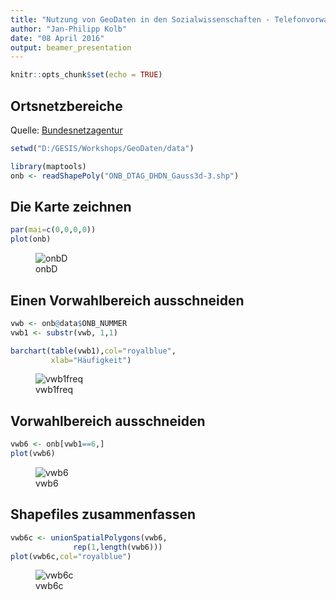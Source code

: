 ```yaml
---
title: "Nutzung von GeoDaten in den Sozialwissenschaften - Telefonvorwahlen"
author: "Jan-Philipp Kolb"
date: "08 April 2016"
output: beamer_presentation
---
```


```r
knitr::opts_chunk$set(echo = TRUE)
```

## Ortsnetzbereiche

Quelle: [Bundesnetzagentur](http://www.bundesnetzagentur.de/DE/Sachgebiete/Telekommunikation/Unternehmen_Institutionen/Nummerierung/Rufnummern/ONVerzeichnisse/GISDaten_ONBGrenzen/ONBGrenzen_Basepage.html)

```r
setwd("D:/GESIS/Workshops/GeoDaten/data")
```


```r
library(maptools)
onb <- readShapePoly("ONB_DTAG_DHDN_Gauss3d-3.shp")
```

## Die Karte zeichnen

```r
par(mai=c(0,0,0,0))
plot(onb)
```

![onbD](https://raw.githubusercontent.com/Japhilko/GeoData/master/data/figure/onbGermany.png)

## Einen Vorwahlbereich ausschneiden

```r
vwb <- onb@data$ONB_NUMMER
vwb1 <- substr(vwb, 1,1)
```

```r
barchart(table(vwb1),col="royalblue",
         xlab="Häufigkeit")
```

![vwb1freq](https://raw.githubusercontent.com/Japhilko/GeoData/master/data/figure/vwb1freq.png)

## Vorwahlbereich ausschneiden

```r
vwb6 <- onb[vwb1==6,]
plot(vwb6)
```

![vwb6](https://raw.githubusercontent.com/Japhilko/GeoData/master/data/figure/vwb6.png)

## Shapefiles zusammenfassen

```r
vwb6c <- unionSpatialPolygons(vwb6,
              rep(1,length(vwb6)))
plot(vwb6c,col="royalblue")
```

![vwb6c](https://raw.githubusercontent.com/Japhilko/GeoData/master/data/figure/vwb6c.png)